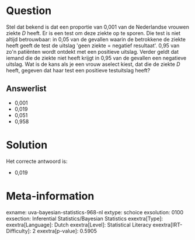 Question
========

Stel dat bekend is dat een proportie van 0,001 van de Nederlandse
vrouwen ziekte *D* heeft. Er is een test om deze ziekte op te sporen.
Die test is niet altijd betrouwbaar: in 0,05 van de gevallen waarin de
betrokkene de ziekte heeft geeft de test de uitslag \'geen ziekte =
negatief resultaat\'. 0,95 van zo\'n patiënten wordt ontdekt met een
positieve uitslag. Verder geldt dat iemand die de ziekte niet heeft
krijgt in 0,95 van de gevallen een negatieve uitslag. Wat is de kans als
je een vrouw aselect kiest, dat die de ziekte *D* heeft, gegeven dat
haar test een positieve testuitslag heeft?

Answerlist
----------

* 0,001
* 0,019
* 0,051
* 0,958

Solution
========

Het correcte antwoord is: 

* 0,019

Meta-information
================
exname: uva-bayesian-statistics-968-nl
extype: schoice
exsolution: 0100
exsection: Inferential Statistics/Bayesian Statistics
exextra[Type]: 
exextra[Language]: Dutch
exextra[Level]: Statistical Literacy
exextra[IRT-Difficulty]: 2
exextra[p-value]: 0.5905
